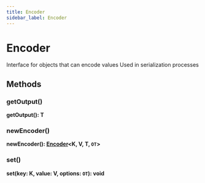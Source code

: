 ```yaml
---
title: Encoder
sidebar_label: Encoder
---
```


# Encoder

Interface for objects that can encode values
Used in serialization processes

## Methods

### getOutput()

**getOutput(): T**

### newEncoder()

**newEncoder(): [Encoder](./interfaces/encoder)\<K, V, T, `OT`\>**

### set()

**set(key: K, value: V, options: `OT`): void**

